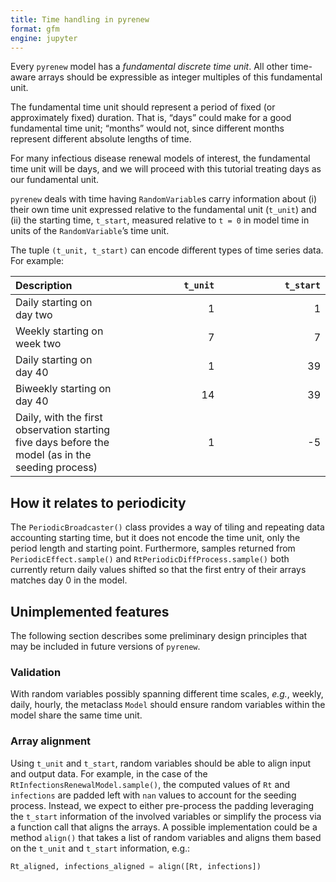 ```yaml
---
title: Time handling in pyrenew
format: gfm
engine: jupyter
---
```


Every `pyrenew` model has a _fundamental discrete time unit_. All other time-aware arrays should be expressible as integer multiples of this fundamental unit.

The fundamental time unit should represent a period of fixed (or approximately fixed) duration. That is, "days" could make for a good fundamental time unit; "months" would not, since different months represent different absolute lengths of time. 

For many infectious disease renewal models of interest, the fundamental time unit will be days, and we will proceed with this tutorial treating days as our fundamental unit.

 `pyrenew` deals with time having `RandomVariable`s carry information about (i) their own time unit expressed relative to the fundamental unit (`t_unit`) and (ii) the starting time, `t_start`, measured relative to `t = 0` in model time in units of the `RandomVariable`'s time unit. 

The tuple `(t_unit, t_start)` can encode different types of time series data. For example:

| Description | `t_unit` | `t_start` |
|:-----------------|----------------:|-----------------:|
| Daily starting on day two | 1               | 1                |
| Weekly starting on week two | 7               | 7                |
| Daily starting on day 40 | 1               | 39               |
| Biweekly starting on day 40 | 14              | 39               |
| Daily, with the first observation starting five days before the model (as in the seeding process) | 1               | -5               |


## How it relates to periodicity

The `PeriodicBroadcaster()` class provides a way of tiling and repeating data accounting starting time, but it does not encode the time unit, only the period length and starting point. Furthermore, samples returned from `PeriodicEffect.sample()` and `RtPeriodicDiffProcess.sample()` both currently return daily values shifted so that the first entry of their arrays matches day 0 in the model.

## Unimplemented features

The following section describes some preliminary design principles that may be included in future versions of `pyrenew`.

### Validation

With random variables possibly spanning different time scales, *e.g.*, weekly, daily, hourly, the metaclass `Model` should ensure random variables within the model share the same time unit.

### Array alignment

Using `t_unit` and `t_start`, random variables should be able to align input and output data. For example, in the case of the `RtInfectionsRenewalModel.sample()`, the computed values of `Rt` and `infections` are padded left with `nan` values to account for the seeding process. Instead, we expect to either pre-process the padding leveraging the `t_start` information of the involved variables or simplify the process via a function call that aligns the arrays. A possible implementation could be a method `align()` that takes a list of random variables and aligns them based on the `t_unit` and `t_start` information, e.g.:

```python
Rt_aligned, infections_aligned = align([Rt, infections])
```
